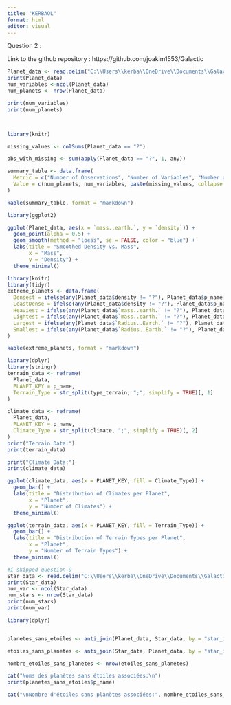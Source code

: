 ```yaml
---
title: "KERBAOL"
format: html
editor: visual
---
```


Question 2 :

Link to the github repository : https://github.com/joakim1553/Galactic

```r
Planet_data <- read.delim("C:\\Users\\kerba\\OneDrive\\Documents\\Galactic\\data\\Planet+data.csv", sep=':')
print(Planet_data)
num_variables <-ncol(Planet_data)
num_planets <- nrow(Planet_data)

print(num_variables)
print(num_planets)




```

```r
library(knitr)

missing_values <- colSums(Planet_data == "?")

obs_with_missing <- sum(apply(Planet_data == "?", 1, any))

summary_table <- data.frame(
  Metric = c("Number of Observations", "Number of Variables", "Number of Missing Values (per variable)", "Number of Observations with at Least One Missing Value"),
  Value = c(num_planets, num_variables, paste(missing_values, collapse = ", "), obs_with_missing)
)

kable(summary_table, format = "markdown")

```

```r
library(ggplot2)

ggplot(Planet_data, aes(x = `mass..earth.`, y = `density`)) +
  geom_point(alpha = 0.5) +  
  geom_smooth(method = "loess", se = FALSE, color = "blue") +  
  labs(title = "Smoothed Density vs. Mass",
       x = "Mass",
       y = "Density") +
  theme_minimal()
```

```r
library(knitr)
library(tidyr)
extreme_planets <- data.frame(
  Densest = ifelse(any(Planet_data$density != "?"), Planet_data$p_name[which.max(Planet_data$density)], NA),
  LeastDense = ifelse(any(Planet_data$density != "?"), Planet_data$p_name[which.min(Planet_data$density)], NA),
  Heaviest = ifelse(any(Planet_data$`mass..earth.` != "?"), Planet_data$p_name[which.max(Planet_data$`mass..earth.`)], NA),
  Lightest = ifelse(any(Planet_data$`mass..earth.` != "?"), Planet_data$p_name[which.min(Planet_data$`mass..earth.`)], NA),
  Largest = ifelse(any(Planet_data$`Radius..Earth.` != "?"), Planet_data$p_name[which.max(Planet_data$`Radius..Earth.`)], NA),
  Smallest = ifelse(any(Planet_data$`Radius..Earth.` != "?"), Planet_data$p_name[which.min(Planet_data$`Radius..Earth.`)], NA)
)

kable(extreme_planets, format = "markdown")
```

```r
library(dplyr)
library(stringr)
terrain_data <- reframe(
  Planet_data,
  PLANET_KEY = p_name,
  Terrain_Type = str_split(type_terrain, ";", simplify = TRUE)[, 1]
)

climate_data <- reframe(
  Planet_data,
  PLANET_KEY = p_name,
  Climate_Type = str_split(climate, ";", simplify = TRUE)[, 2]
)
print("Terrain Data:")
print(terrain_data)

print("Climate Data:")
print(climate_data)

```

```r
ggplot(climate_data, aes(x = PLANET_KEY, fill = Climate_Type)) +
  geom_bar() +
  labs(title = "Distribution of Climates per Planet",
       x = "Planet",
       y = "Number of Climates") +
  theme_minimal()

ggplot(terrain_data, aes(x = PLANET_KEY, fill = Terrain_Type)) +
  geom_bar() +
  labs(title = "Distribution of Terrain Types per Planet",
       x = "Planet",
       y = "Number of Terrain Types") +
  theme_minimal()
```

```r
#i skipped question 9
Star_data <- read.delim("C:\\Users\\kerba\\OneDrive\\Documents\\Galactic\\data\\Starlist.csv", sep=':')
print(Star_data)
num_var <- ncol(Star_data)
num_stars <- nrow(Star_data)
print(num_stars)
print(num_var)
```

```r

library(dplyr)


planetes_sans_etoiles <- anti_join(Planet_data, Star_data, by = "star_idx")

etoiles_sans_planetes <- anti_join(Star_data, Planet_data, by = "star_idx")

nombre_etoiles_sans_planetes <- nrow(etoiles_sans_planetes)

cat("Noms des planètes sans étoiles associées:\n")
print(planetes_sans_etoiles$p_name)

cat("\nNombre d'étoiles sans planètes associées:", nombre_etoiles_sans_planetes, "\n")


```
